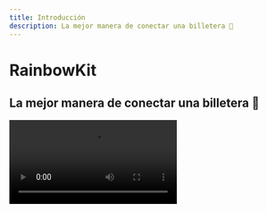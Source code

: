 ```yaml
---
title: Introducción
description: La mejor manera de conectar una billetera 🌈
---
```


# RainbowKit

## La mejor manera de conectar una billetera 🌈

<Video src="https://res.cloudinary.com/rainbowme/video/upload/s--aTmEjSrr--/f_auto:video,q_auto/v1/rainbowkit/site-assets/rainbowkit-video-cutdown-edit_gy0q16" />

RainbowKit es una biblioteca de [React](https://reactjs.org/) que facilita añadir la conexión de billeteras a tu dapp. Es intuitivo, responsivo y personalizable.

### Características

#### Gestión de billeteras

Gestión de billeteras lista para usar para tu dapp. Además de manejar la conexión y desconexión de billeteras, RainbowKit soporta numerosas billeteras, intercambia cadenas de conexión, resuelve direcciones a ENS, muestra el saldo y mucho más.

#### Personalizable

Puedes ajustar la interfaz de usuario de RainbowKit para que coincida con tu marca. Puedes escoger entre algunos colores de acento predefinidos y configuraciones de radio de borde. Para usos más avanzados, puedes proporcionar un tema completamente personalizado, renderizar tu propio botón y omitir ciertas características. Incluye modo oscuro.

#### Estándares de la industria

Para una mejor interoperabilidad con la mayoría de los productos, nos basamos en [viem](https://viem.sh) y [wagmi](https://wagmi.sh/) — las bibliotecas más comúnmente usadas en el espacio.

Los estándares de billeteras como EIP-1193 y EIP-6963 son soportados desde el inicio, haciendo más fácil que nunca para los usuarios de billeteras en el navegador conectar su billetera a tu dApp sin interrupciones.

### Comunidad

Estamos emocionados de ver a la comunidad adoptar RainbowKit, plantear problemas y proporcionar retroalimentación. Ya sea una solicitud de características, un informe de errores o un proyecto para mostrar, ¡participa!

- Plantea un [problema](https://github.com/rainbow-me/rainbowkit/issues)
- Sigue en [Twitter](https://twitter.com/rainbowdotme)
- Comparte tus [comentarios](https://github.com/rainbow-me/rainbowkit/discussions/new?category=feedback)
- Pruébalo en [Codesandbox](https://codesandbox.io/p/sandbox/github/rainbow-me/rainbowkit/tree/main/examples/with-next)

